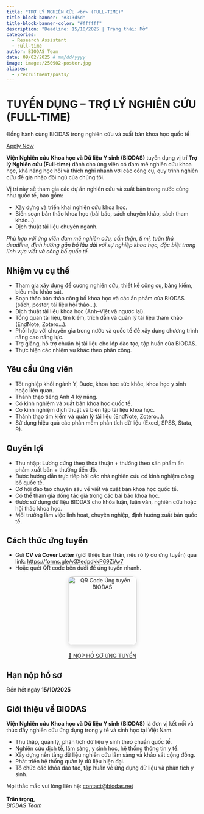 ```yaml
---
title: "TRỢ LÝ NGHIÊN CỨU <br> (FULL-TIME)"
title-block-banner: "#313d5d"
title-block-banner-color: "#ffffff"
description: "Deadline: 15/10/2025 | Trạng thái: Mở"
categories:
  - Research Assistant
  - Full-time
author: BIODAS Team
date: 09/02/2025 # mm/dd/yyyy
image: images/250902-poster.jpg
aliases: 
  - /recruitment/posts/
---
```



```{=html}
<!-- Gắn file CSS -->
<link rel="stylesheet" href="section-recruitment-template.css">

<body class="section-recruitment-template">

  <!-- HERO -->
  <div class="hero">
    <h1>TUYỂN DỤNG – TRỢ LÝ NGHIÊN CỨU (FULL-TIME)</h1>
    <p>Đồng hành cùng BIODAS trong nghiên cứu và xuất bản khoa học quốc tế</p>
    <a href="#apply" class="btn-action glow">Apply Now</a>
  </div>

  <!-- MAIN -->
  <div class="layout">

    <!-- Giới thiệu -->
    <section class="slide-left">
      <p><strong>Viện Nghiên cứu Khoa học và Dữ liệu Y sinh (BIODAS)</strong> tuyển dụng vị trí <strong>Trợ lý Nghiên cứu (Full-time)</strong> dành cho ứng viên có đam mê nghiên cứu khoa học, khả năng học hỏi và thích nghi nhanh với các công cụ, quy trình nghiên cứu để gia nhập đội ngũ của chúng tôi.</p>
      <p>Vị trí này sẽ tham gia các dự án nghiên cứu và xuất bản trong nước cũng như quốc tế, bao gồm:</p>
      <ul>
        <li>Xây dựng và triển khai nghiên cứu khoa học.</li>
        <li>Biên soạn bản thảo khoa học (bài báo, sách chuyên khảo, sách tham khảo…).</li>
        <li>Dịch thuật tài liệu chuyên ngành.</li>
      </ul>
      <p><em>Phù hợp với ứng viên đam mê nghiên cứu, cẩn thận, tỉ mỉ, tuân thủ deadline, định hướng gắn bó lâu dài với sự nghiệp khoa học, đặc biệt trong lĩnh vực viết và công bố quốc tế.</em></p>
    </section>

    <!-- Nhiệm vụ -->
    <section class="slide-right">
      <h2>Nhiệm vụ cụ thể</h2>
      <div class="callout callout-note">
        <ul>
          <li>Tham gia xây dựng đề cương nghiên cứu, thiết kế công cụ, bảng kiểm, biểu mẫu khảo sát.</li>
          <li>Soạn thảo bản thảo công bố khoa học và các ấn phẩm của BIODAS (sách, poster, tài liệu hội thảo…).</li>
          <li>Dịch thuật tài liệu khoa học (Anh–Việt và ngược lại).</li>
          <li>Tổng quan tài liệu, tìm kiếm, trích dẫn và quản lý tài liệu tham khảo (EndNote, Zotero…).</li>
          <li>Phối hợp với chuyên gia trong nước và quốc tế để xây dựng chương trình nâng cao năng lực.</li>
          <li>Trợ giảng, hỗ trợ chuẩn bị tài liệu cho lớp đào tạo, tập huấn của BIODAS.</li>
          <li>Thực hiện các nhiệm vụ khác theo phân công.</li>
        </ul>
      </div>
    </section>

    <!-- Yêu cầu -->
    <section class="slide-left">
      <h2>Yêu cầu ứng viên</h2>
      <div class="callout callout-note">
        <ul>
          <li>Tốt nghiệp khối ngành Y, Dược, khoa học sức khỏe, khoa học y sinh hoặc liên quan.</li>
          <li>Thành thạo tiếng Anh 4 kỹ năng.</li>
          <li>Có kinh nghiệm và xuất bản khoa học quốc tế.</li>
          <li>Có kinh nghiệm dịch thuật và biên tập tài liệu khoa học.</li>
          <li>Thành thạo tìm kiếm và quản lý tài liệu (EndNote, Zotero...).</li>
          <li>Sử dụng hiệu quả các phần mềm phân tích dữ liệu (Excel, SPSS, Stata, R).</li>
        </ul>
      </div>
    </section>

    <!-- Quyền lợi -->
    <section class="slide-right">
      <h2>Quyền lợi</h2>
      <div class="callout callout-tip">
        <ul>
          <li>Thu nhập: Lương cứng theo thỏa thuận + thưởng theo sản phẩm ấn phẩm xuất bản + thưởng tiến độ.</li>
          <li>Được hướng dẫn trực tiếp bởi các nhà nghiên cứu có kinh nghiệm công bố quốc tế.</li>
          <li>Cơ hội đào tạo chuyên sâu về viết và xuất bản khoa học quốc tế.</li>
          <li>Có thể tham gia đồng tác giả trong các bài báo khoa học.</li>
          <li>Được sử dụng dữ liệu BIODAS cho khóa luận, luận văn, nghiên cứu hoặc hội thảo khoa học.</li>
          <li>Môi trường làm việc linh hoạt, chuyên nghiệp, định hướng xuất bản quốc tế.</li>
        </ul>
      </div>
    </section>

    <!-- Cách thức ứng tuyển -->
    <section id="apply" class="slide-left">
      <h2>Cách thức ứng tuyển</h2>
      <div class="callout callout-tip">
        <ul>
          <li>Gửi <strong>CV và Cover Letter</strong> (giới thiệu bản thân, nêu rõ lý do ứng tuyển) qua link:  
            <a href="https://forms.gle/v3XedpdkkP69ZjAv7" target="_blank">https://forms.gle/v3XedpdkkP69ZjAv7</a></li>
          <li>Hoặc quét QR code bên dưới để ứng tuyển nhanh.</li>
        </ul>
        <div style="text-align:center; margin-top:10px;">
          <img src="images/250902-qrcode.jpeg" alt="QR Code Ứng tuyển BIODAS" width="180" style="border-radius:12px; box-shadow:0 4px 12px rgba(0,0,0,0.15);">
        </div>
        <div style="text-align:center; margin-top:20px;">
          <a href="https://forms.gle/v3XedpdkkP69ZjAv7" class="btn-action glow">📩 NỘP HỒ SƠ ỨNG TUYỂN</a>
        </div>
      </div>
    </section>

    <!-- Hạn nộp -->
    <section class="slide-right">
      <h2>Hạn nộp hồ sơ</h2>
      <div class="callout callout-important">
        Đến hết ngày <strong>15/10/2025</strong>
      </div>
    </section>

    <!-- Giới thiệu BIODAS -->
    <section class="slide-left">
      <h2>Giới thiệu về BIODAS</h2>
      <p><strong>Viện Nghiên cứu Khoa học và Dữ liệu Y sinh (BIODAS)</strong> là đơn vị kết nối và thúc đẩy nghiên cứu ứng dụng trong y tế và sinh học tại Việt Nam.</p>
      <div class="callout callout-note">
        <ul>
          <li>Thu thập, quản lý, phân tích dữ liệu y sinh theo chuẩn quốc tế.</li>
          <li>Nghiên cứu dịch tễ, lâm sàng, y sinh học, hệ thống thông tin y tế.</li>
          <li>Xây dựng nền tảng dữ liệu nghiên cứu lâm sàng và khảo sát cộng đồng.</li>
          <li>Phát triển hệ thống quản lý dữ liệu hiện đại.</li>
          <li>Tổ chức các khóa đào tạo, tập huấn về ứng dụng dữ liệu và phân tích y sinh.</li>
        </ul>
      </div>
    </section>

    <!-- Footer -->
    <div class="footer-note">
      Mọi thắc mắc vui lòng liên hệ: <a href="mailto:contact@biodas.net">contact@biodas.net</a><br><br>
      <strong>Trân trọng,</strong><br>
      <em>BIODAS Team</em>
    </div>
  </div>

<!-- Gắn file JS -->
<script src="section-recruitment-template.js"></script>
</body>

```